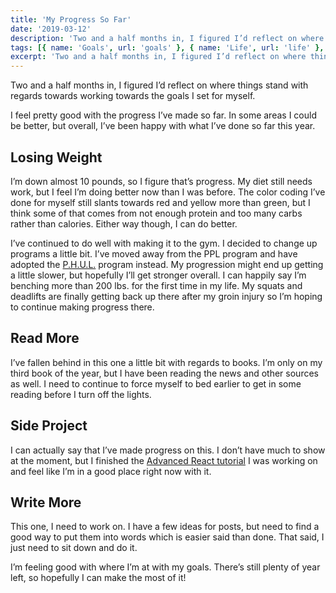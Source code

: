 ```yaml
---
title: 'My Progress So Far'
date: '2019-03-12'
description: 'Two and a half months in, I figured I’d reflect on where things stand with regards towards working towards the goals I set for myself.'
tags: [{ name: 'Goals', url: 'goals' }, { name: 'Life', url: 'life' }, { name: 'Yearly Check-In', url: 'yearly-check-in' }]
excerpt: 'Two and a half months in, I figured I’d reflect on where things stand with regards towards working towards the goals I set for myself.'
---
```


Two and a half months in, I figured I’d reflect on where things stand with regards towards working towards the goals I set for myself.

I feel pretty good with the progress I’ve made so far. In some areas I could be better, but overall, I’ve been happy with what I’ve done so far this year.

## Losing Weight

I’m down almost 10 pounds, so I figure that’s progress. My diet still needs work, but I feel I’m doing better now than I was before. The color coding I’ve done for myself still slants towards red and yellow more than green, but I think some of that comes from not enough protein and too many carbs rather than calories. Either way though, I can do better.

I’ve continued to do well with making it to the gym. I decided to change up programs a little bit. I’ve moved away from the PPL program and have adopted the [P.H.U.L.](https://www.muscleandstrength.com/workouts/phul-workout) program instead. My progression might end up getting a little slower, but hopefully I’ll get stronger overall. I can happily say I’m benching more than 200 lbs. for the first time in my life. My squats and deadlifts are finally getting back up there after my groin injury so I’m hoping to continue making progress there.

## Read More

I’ve fallen behind in this one a little bit with regards to books. I’m only on my third book of the year, but I have been reading the news and other sources as well. I need to continue to force myself to bed earlier to get in some reading before I turn off the lights.

## Side Project

I can actually say that I’ve made progress on this. I don’t have much to show at the moment, but I finished the [Advanced React tutorial](https://advancedreact.com/) I was working on and feel like I’m in a good place right now with it.

## Write More

This one, I need to work on. I have a few ideas for posts, but need to find a good way to put them into words which is easier said than done. That said, I just need to sit down and do it.

I’m feeling good with where I’m at with my goals. There’s still plenty of year left, so hopefully I can make the most of it!
